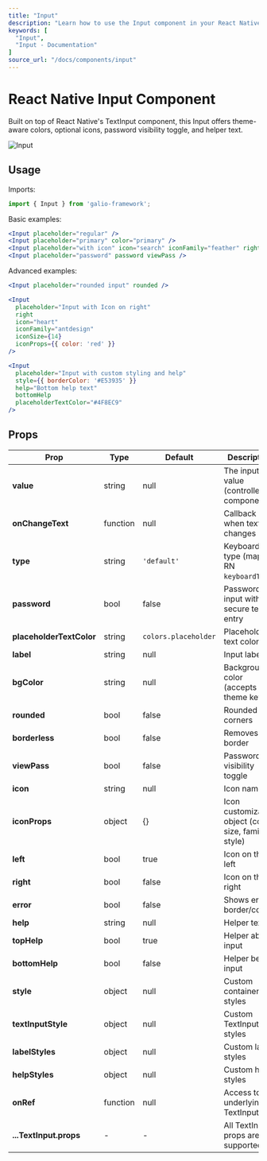 ```yaml
---
title: "Input"
description: "Learn how to use the Input component in your React Native applications with Galio Framework."
keywords: [
  "Input",
  "Input - Documentation"
]
source_url: "/docs/components/input"
---
```



# React Native Input Component

Built on top of React Native's TextInput component, this Input offers theme-aware colors, optional icons, password visibility toggle, and helper text.

<CarbonAds serve="CE7IPK3L" placement="galioio" />

![Input](/img/docs/input/input.png)

## Usage

Imports:

```jsx
import { Input } from 'galio-framework';
```

Basic examples:

```jsx
<Input placeholder="regular" />
<Input placeholder="primary" color="primary" />
<Input placeholder="with icon" icon="search" iconFamily="feather" right />
<Input placeholder="password" password viewPass />
```

Advanced examples:

```jsx
<Input placeholder="rounded input" rounded />

<Input
  placeholder="Input with Icon on right"
  right
  icon="heart"
  iconFamily="antdesign"
  iconSize={14}
  iconProps={{ color: 'red' }}
/>

<Input
  placeholder="Input with custom styling and help"
  style={{ borderColor: '#E53935' }}
  help="Bottom help text"
  bottomHelp
  placeholderTextColor="#4F8EC9"
/>
```

## Props

| Prop                     | Type    | Default                        | Description                                                                 |
|--------------------------|---------|--------------------------------|-----------------------------------------------------------------------------|
| **value**                | string  | null                           | The input value (controlled component)                                     |
| **onChangeText**         | function| null                           | Callback when text changes                                                 |
| **type**                 | string  | `'default'`                    | Keyboard type (maps to RN `keyboardType`)                                  |
| **password**             | bool    | false                          | Password input with secure text entry                                      |
| **placeholderTextColor** | string  | `colors.placeholder`           | Placeholder text color                                                      |
| **label**                | string  | null                           | Input label                                                                 |
| **bgColor**              | string  | null                           | Background color (accepts theme keys)                                      |
| **rounded**              | bool    | false                          | Rounded corners                                                             |
| **borderless**           | bool    | false                          | Removes border                                                              |
| **viewPass**             | bool    | false                          | Password visibility toggle                                                   |
| **icon**                 | string  | null                           | Icon name                                                                 |
| **iconProps**            | object  | {}                             | Icon customization object (color, size, family, style)                      |
| **left**                 | bool    | true                           | Icon on the left                                                            |
| **right**                | bool    | false                          | Icon on the right                                                           |
| **error**                | bool    | false                          | Shows error border/color                                                    |
| **help**                 | string  | null                           | Helper text                                                                 |
| **topHelp**              | bool    | true                           | Helper above input                                                          |
| **bottomHelp**           | bool    | false                          | Helper below input                                                          |
| **style**                | object  | null                           | Custom container styles                                                     |
| **textInputStyle**       | object  | null                           | Custom TextInput styles                                                     |
| **labelStyles**          | object  | null                           | Custom label styles                                                         |
| **helpStyles**           | object  | null                           | Custom help styles                                                          |
| **onRef**                | function| null                           | Access to underlying TextInput ref                                          |
| **...TextInput.props**   | -       | -                              | All TextInput props are supported                                           |
